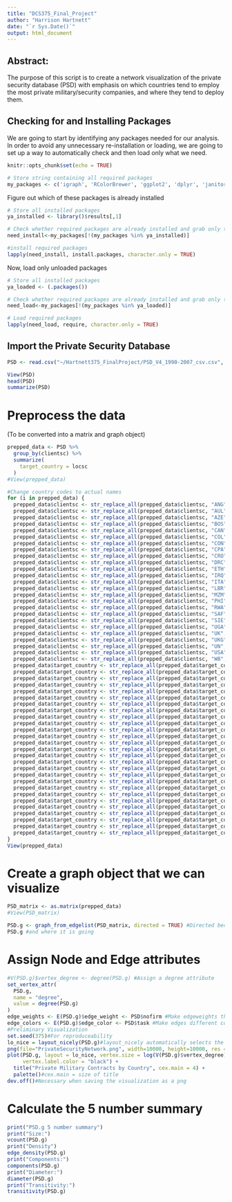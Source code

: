 ```yaml
---
title: "DCS375_Final_Project"
author: "Harrison Hartnett"
date: "`r Sys.Date()`"
output: html_document
---
```


## Abstract:

The purpose of this script is to create a network visualization of the private security database (PSD) with emphasis on which countries tend to employ the most private military/security companies, and where they tend to deploy them.

## Checking for and Installing Packages
We are going to start by identifying any packages needed for our analysis. In order to avoid any unnecessary re-installation or loading, we are going to set up a way to automatically check and then load only what we need.
```r
knitr::opts_chunk$set(echo = TRUE)

# Store string containing all required packages
my_packages <- c('igraph', 'RColorBrewer', 'ggplot2', 'dplyr', 'janitor', 'stringr', 'stopwords')

```

Figure out which of these packages is already installed
``` r
# Store all installed packages
ya_installed <- library()$results[,1]

# Check whether required packages are already installed and grab only those that still need installation
need_install<-my_packages[!(my_packages %in% ya_installed)]

#install required packages
lapply(need_install, install.packages, character.only = TRUE)

```

Now, load only unloaded packages
``` r
# Store all installed packages
ya_loaded <- (.packages())

# Check whether required packages are already installed and grab only those that still need installation
need_load<-my_packages[!(my_packages %in% ya_loaded)]

# Load required packages
lapply(need_load, require, character.only = TRUE)
```
## Import the Private Security Database
```r
PSD <- read.csv("~/Hartnett375_FinalProject/PSD_V4_1990-2007_csv.csv", row.names=NULL, sep=";")

View(PSD)
head(PSD)
summarize(PSD)
```

# Preprocess the data
(To be converted into a matrix and graph object)
```r
prepped_data <- PSD %>%
  group_by(clientsc) %>%
  summarize(
    target_country = locsc
  )
#View(prepped_data)

#Change country codes to actual names
for (i in prepped_data) {
  prepped_data$clientsc <- str_replace_all(prepped_data$clientsc, "ANG", "Angola")
  prepped_data$clientsc <- str_replace_all(prepped_data$clientsc, "AUL", "Australia")
  prepped_data$clientsc <- str_replace_all(prepped_data$clientsc, "AZE", "Azerbaijan")
  prepped_data$clientsc <- str_replace_all(prepped_data$clientsc, "BOS", "Bosnia")
  prepped_data$clientsc <- str_replace_all(prepped_data$clientsc, "CAN", "Canada")
  prepped_data$clientsc <- str_replace_all(prepped_data$clientsc, "COL", "Columbia")
  prepped_data$clientsc <- str_replace_all(prepped_data$clientsc, "CON", "Congo")
  prepped_data$clientsc <- str_replace_all(prepped_data$clientsc, "CPA", "Commonwealth Parlimentary Association")
  prepped_data$clientsc <- str_replace_all(prepped_data$clientsc, "CRO", "Croatia")
  prepped_data$clientsc <- str_replace_all(prepped_data$clientsc, "DRC", "Democratic Republic of Congo")
  prepped_data$clientsc <- str_replace_all(prepped_data$clientsc, "ETH", "Ethiopia")
  prepped_data$clientsc <- str_replace_all(prepped_data$clientsc, "IRQ", "Iraq")
  prepped_data$clientsc <- str_replace_all(prepped_data$clientsc, "ITA", "Italy")
  prepped_data$clientsc <- str_replace_all(prepped_data$clientsc, "LBR", "Liberia")
  prepped_data$clientsc <- str_replace_all(prepped_data$clientsc, "MZM", "Mozambique")
  prepped_data$clientsc <- str_replace_all(prepped_data$clientsc, "PHI", "Philipines")
  prepped_data$clientsc <- str_replace_all(prepped_data$clientsc, "RWA", "Rwanda")
  prepped_data$clientsc <- str_replace_all(prepped_data$clientsc, "SAF", "South Africa")
  prepped_data$clientsc <- str_replace_all(prepped_data$clientsc, "SIE", "Sierra Leone")
  prepped_data$clientsc <- str_replace_all(prepped_data$clientsc, "UGA", "Uganda")
  prepped_data$clientsc <- str_replace_all(prepped_data$clientsc, "UK", "United Kingdom")
  prepped_data$clientsc <- str_replace_all(prepped_data$clientsc, "UKG", "United Kingdom")
  prepped_data$clientsc <- str_replace_all(prepped_data$clientsc, "UN", "United Nations")
  prepped_data$clientsc <- str_replace_all(prepped_data$clientsc, "USA", "United States")
  prepped_data$clientsc <- str_replace_all(prepped_data$clientsc, "WB", "West Bank")
  prepped_data$target_country <- str_replace_all(prepped_data$target_country, "ANG", "Angola")
  prepped_data$target_country <- str_replace_all(prepped_data$target_country, "IRQ", "Iraq")
  prepped_data$target_country <- str_replace_all(prepped_data$target_country, "COL", "Columbia")
  prepped_data$target_country <- str_replace_all(prepped_data$target_country, "AZE", "Azerbaijan")
  prepped_data$target_country <- str_replace_all(prepped_data$target_country, "BOS", "Bosnia")
  prepped_data$target_country <- str_replace_all(prepped_data$target_country, "AFG", "Afghanistan")
  prepped_data$target_country <- str_replace_all(prepped_data$target_country, "CON", "Congo")
  prepped_data$target_country <- str_replace_all(prepped_data$target_country, "CRO", "Croatia")
  prepped_data$target_country <- str_replace_all(prepped_data$target_country, "DRC", "Democratic Republic of Congo")
  prepped_data$target_country <- str_replace_all(prepped_data$target_country, "ETH", "Ethiopia")
  prepped_data$target_country <- str_replace_all(prepped_data$target_country, "LBR", "Liberia")
  prepped_data$target_country <- str_replace_all(prepped_data$target_country, "MZM", "Mozambique")
  prepped_data$target_country <- str_replace_all(prepped_data$target_country, "PHI", "Philipines")
  prepped_data$target_country <- str_replace_all(prepped_data$target_country, "RWA", "Rwanda")
  prepped_data$target_country <- str_replace_all(prepped_data$target_country, "BUI", "Burundi")
  prepped_data$target_country <- str_replace_all(prepped_data$target_country, "SIE", "Sierra Leone")
  prepped_data$target_country <- str_replace_all(prepped_data$target_country, "UGA", "Uganda")
  prepped_data$target_country <- str_replace_all(prepped_data$target_country, "YUG", "Yugoslavia")
  prepped_data$target_country <- str_replace_all(prepped_data$target_country, "SUD", "Sudan")
  prepped_data$target_country <- str_replace_all(prepped_data$target_country, "NEP", "Nepal")
  prepped_data$target_country <- str_replace_all(prepped_data$target_country, "SOM", "Somalia")
  prepped_data$target_country <- str_replace_all(prepped_data$target_country, "IVO", "Ivory Coast")
  prepped_data$target_country <- str_replace_all(prepped_data$target_country, "GRG", "Georgia")
  prepped_data$target_country <- str_replace_all(prepped_data$target_country, "NIG", "Nigeria")
  prepped_data$target_country <- str_replace_all(prepped_data$target_country, "ALB", "Albania")
  prepped_data$target_country <- str_replace_all(prepped_data$target_country, "GUA", "Guatemala")
  prepped_data$target_country <- str_replace_all(prepped_data$target_country, "PER", "Peru")
}
View(prepped_data)
```

# Create a graph object that we can visualize
```r
PSD_matrix <- as.matrix(prepped_data)
#View(PSD_matrix)

PSD.g <- graph_from_edgelist(PSD_matrix, directed = TRUE) #Directed because I want to know which country a contract is coming from
PSD.g #and where it is going
```

# Assign Node and Edge attributes
```r
#V(PSD.g)$vertex_degree <- degree(PSD.g) #Assign a degree attribute
set_vertex_attr(
  PSD.g,
  name = "degree",
  value = degree(PSD.g)
)
edge_weights <- E(PSD.g)$edge_weight <- PSD$nofirm #Make edgeweights the number of firms employed
edge_colors <- E(PSD.g)$edge_color <- PSD$task #Make edges different colors based on the type of contracting
#Preliminary Visualization
set.seed(375)#For reproduceability
lo_nice = layout_nicely(PSD.g)#layout_nicely automatically selects the best layout
png(file="PrivateSecurityNetwork.png", width=10000, height=10000, res = 400)#Save the visualization as a png
plot(PSD.g, layout = lo_nice, vertex.size = log(V(PSD.g)$vertex_degree) * 2, edge.width = edge_weights, edge.arrow.size = 0.9,
     vertex.label.color = "black") +
  title("Private Military Contracts by Country", cex.main = 4) +
  palette()#cex.main = size of title
dev.off()#Necessary when saving the visualization as a png
```

# Calculate the 5 number summary
```r
print("PSD.g 5 number summary")
print("Size:")
vcount(PSD.g)
print("Density")
edge_density(PSD.g)
print("Components:")
components(PSD.g)
print("Diameter:")
diameter(PSD.g)
print("Transitivity:")
transitivity(PSD.g)

```
